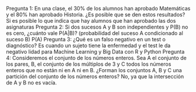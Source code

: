 Pregunta 1:
En una clase, el 30% de los alumnos han aprobado Matemáticas y el 80% han aprobado Historia. ¿Es posible que se den estos resultados?
Si es posible lo que indica que hay alumnos que han aprobado las dos asignaturas
Pregunta 2:
Si dos sucesos A y B son independientes y P(B) no es cero, ¿cuánto vale P(A|B)? (probabilidad del suceso A condicionado al suceso B)
P(A)
Pregunta 3:
¿Qué es un falso negativo en un test o diagnóstico?
Es cuando un sujeto tiene la enfermedad y el test le da negativo
lidad para Machine Learning y Big Data con R y Python
Pregunta 4:
Consideremos el conjunto de los números enteros. Sea A el conjunto de los pares, B, el conjunto de los múltiplos de 3 y C todos los números enteros que no están ni en A ni en B. ¿Forman los conjuntos A, B y C una partición del conjunto de los números enteros?
No, ya que la intersección de A y B no es vacía.